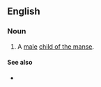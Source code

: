 ==English==

===Noun===
{{en-noun|sons of the manse}}

# A [[male]] [[child of the manse]].

====See also====
* {{l|en|daughter of the manse}}